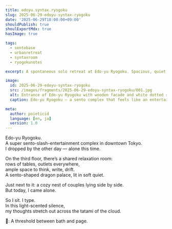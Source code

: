 ```yaml
---
title: edoyu.syntax.ryogoku
slug: 2025-06-29-edoyu-syntax-ryogoku
date: '2025-06-29T18:00:00+09:00'
shouldPublish: true
shoulExportMdx: true
hasImage: true

tags:
  - sentobase
  - urbanretreat
  - syntaxroom
  - ryogokunotes

excerpt: A spontaneous solo retreat at Edo-yu Ryogoku. Spacious, quiet, and oddly poetic — like a sento that dreams in code.

image:
  id: 2025-06-29-edoyu-syntax-ryogoku
  src: /images/fragments/2025-06-29-edoyu-syntax-ryogoku/001.jpg
  alt: Entrance of Edo-yu Ryogoku with wooden facade and white dotted signage
  caption: Edo-yu Ryogoku — a sento complex that feels like an entertainment capsule. A daytime refuge for writing, thinking, and minor transformation.

meta:
  author: poieticid
  language: [en, ja]
  version: 1.0
---
```


Edo-yu Ryogoku.  
A super sento-slash-entertainment complex in downtown Tokyo.  
I dropped by the other day — alone this time.

On the third floor, there’s a shared relaxation room:  
rows of tables, outlets everywhere,  
ample space to think, write, drift.  
A sento-shaped dragon palace, lit in soft quiet.

Just next to it: a cozy nest of couples lying side by side.  
But today, I came alone.

So I sit. I type.  
In this light-scented silence,  
my thoughts stretch out across the tatami of the cloud.

📸: A threshold between bath and page.